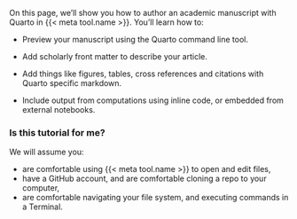 On this page, we'll show you how to author an academic manuscript with Quarto in {{< meta tool.name >}}. You'll learn how to:

-   Preview your manuscript using the Quarto command line tool.

-   Add scholarly front matter to describe your article.

-   Add things like figures, tables, cross references and citations with Quarto specific markdown.

-   Include output from computations using inline code, or embedded from external notebooks.

### Is this tutorial for me?

We will assume you:

-   are comfortable using {{< meta tool.name >}} to open and edit files,
-   have a GitHub account, and are comfortable cloning a repo to your computer,
-   are comfortable navigating your file system, and executing commands in a Terminal.